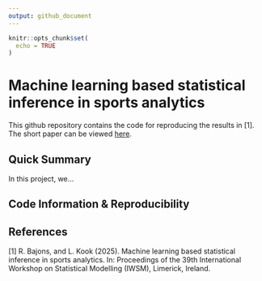 ```yaml
---
output: github_document
---
```


```r
knitr::opts_chunk$set(
  echo = TRUE
)
```


<!-- # HMMotion: Using tracking data to predict coverage strategies in American Football <img src="plots/bdb_logo.png" align="right" height=170> -->

# Machine learning based statistical inference in sports analytics

This github repository contains the code for reproducing the results in [1]. The short paper can be viewed [here](https://rbstats.netlify.app/project_files/stat_inf_SA_files/_IWSM25_short_paper/Bajons_IWSM25.pdf).

## Quick Summary

In this project, we...


## Code Information & Reproducibility


## References

[1] R. Bajons, and L. Kook (2025). Machine learning based statistical inference in sports analytics. In: Proceedings of the 39th International Workshop on Statistical Modelling (IWSM), Limerick, Ireland.
